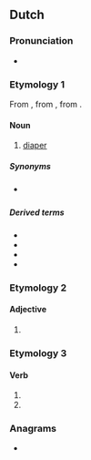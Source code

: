 ==Dutch==

===Pronunciation===
* {{audio|Nl-luier.ogg|Audio|lang=nl}}

===Etymology 1===
From {{inh|nl|dum|ludere}}, from {{inh|nl|odt|*lūthara}}, from {{inh|nl|gem-pro|*lūþarō}}.

====Noun====
{{nl-noun|m|-s|luiertje}}

# [[diaper]]

=====Synonyms=====
* {{qualifier|archaic}} {{l|nl|luur}}

=====Derived terms=====
* {{l|nl|luierbroekje}}
* {{l|nl|luiercentrale}}
* {{l|nl|luiermand}}
* {{l|nl|luierstoel}}

===Etymology 2===

====Adjective====
{{nl-adj-comp}}

# {{nl-adj form of|comp|lui}}

===Etymology 3===

====Verb====
{{nl-verb-form}}

# {{nl-verb form of|p=1|n=sg|t=pres|m=ind|luieren}}
# {{nl-verb form of|m=imp|luieren}}

===Anagrams===
* {{l|nl|ruile}}